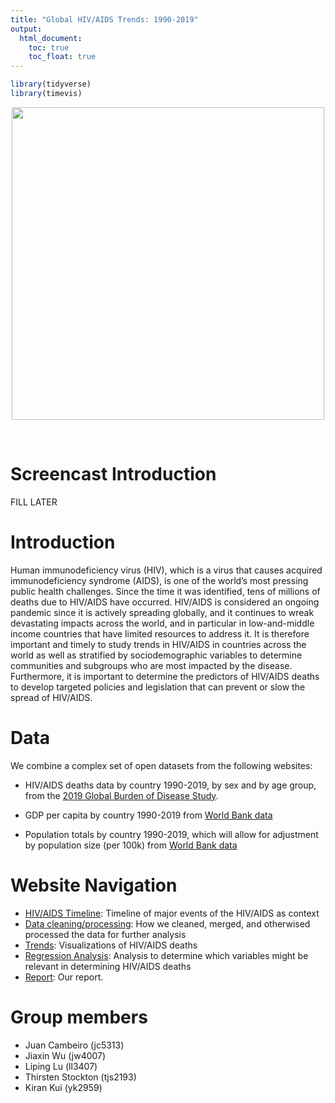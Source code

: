 ```yaml
---
title: "Global HIV/AIDS Trends: 1990-2019"
output: 
  html_document:
    toc: true
    toc_float: true
---  
```


```r
library(tidyverse)
library(timevis)
```

<center>

![](images/hiv.jpg){width=500px}
</center>

<br>

# Screencast Introduction

FILL LATER

# Introduction

Human immunodeficiency virus (HIV), which is a virus that causes acquired immunodeficiency syndrome (AIDS), is one of the world’s most pressing public health challenges. Since the time it was identified, tens of millions of deaths due to HIV/AIDS have occurred. HIV/AIDS is considered an ongoing pandemic since it is actively spreading globally, and it continues to wreak devastating impacts across the world, and in particular in low-and-middle income countries that have limited resources to address it. It is therefore important and timely to study trends in HIV/AIDS in countries across the world as well as stratified by sociodemographic variables to determine communities and subgroups who are most impacted by the disease. Furthermore, it is important to determine the predictors of HIV/AIDS deaths to develop targeted policies and legislation that can prevent or slow the spread of HIV/AIDS.

# Data

We combine a complex set of open datasets from the following websites:

* HIV/AIDS deaths data by country 1990-2019, by sex and by age group, from the [2019 Global Burden of Disease Study](https://vizhub.healthdata.org/gbd-results/?params=gbd-api-2019-public/c896c16b3ce69e85653c71c75e780f64). 

* GDP per capita by country 1990-2019 from [World Bank data](https://data.worldbank.org/indicator/NY.GDP.PCAP.CD?end=2019&start=1990) 

* Population totals by country 1990-2019, which will allow for adjustment by population size (per 100k) from [World Bank data](https://data.worldbank.org/indicator/SP.POP.TOTL) 


# Website Navigation
* [HIV/AIDS Timeline](timeline.html): Timeline of major events of the HIV/AIDS as context
* [Data cleaning/processing](data.html): How we cleaned, merged, and otherwised processed the data for further analysis
* [Trends](trends.html): Visualizations of HIV/AIDS deaths
* [Regression Analysis](regression.html): Analysis to determine which variables might be relevant in determining HIV/AIDS deaths
* [Report](report.html): Our report.

# Group members
* Juan Cambeiro (jc5313)
* Jiaxin Wu (jw4007) 
* Liping Lu (ll3407)
* Thirsten Stockton (tjs2193)
* Kiran Kui (yk2959)


